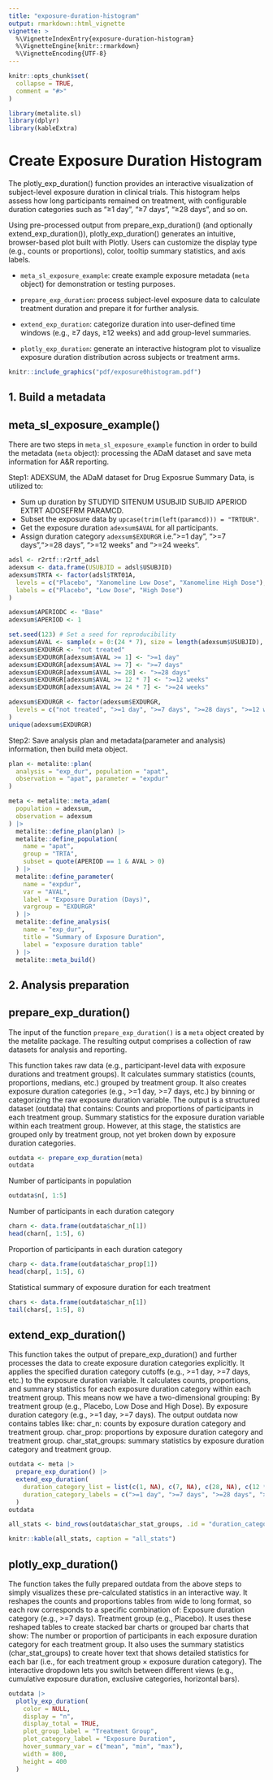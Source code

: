 ```yaml
---
title: "exposure-duration-histogram"
output: rmarkdown::html_vignette
vignette: >
  %\VignetteIndexEntry{exposure-duration-histogram}
  %\VignetteEngine{knitr::rmarkdown}
  %\VignetteEncoding{UTF-8}
---
```


```r
knitr::opts_chunk$set(
  collapse = TRUE,
  comment = "#>"
)
```

```r
library(metalite.sl)
library(dplyr)
library(kableExtra)
```

# Create Exposure Duration Histogram

The plotly_exp_duration() function provides an interactive visualization of subject-level exposure duration in clinical trials. This histogram helps assess how long participants remained on treatment, with configurable duration categories such as "≥1 day", "≥7 days", "≥28 days", and so on.

Using pre-processed output from prepare_exp_duration() (and optionally extend_exp_duration()), plotly_exp_duration() generates an intuitive, browser-based plot built with Plotly. Users can customize the display type (e.g., counts or proportions), color, tooltip summary statistics, and axis labels.

-  `meta_sl_exposure_example`: create example exposure metadata (`meta` object) for demonstration or testing purposes.

-  `prepare_exp_duration`: process subject-level exposure data to calculate treatment duration and prepare it for further analysis.

-  `extend_exp_duration`: categorize duration into user-defined time windows (e.g., ≥7 days, ≥12 weeks) and add group-level summaries.

-  `plotly_exp_duration`: generate an interactive histogram plot to visualize exposure duration distribution across subjects or treatment arms.

```r
knitr::include_graphics("pdf/exposure0histogram.pdf")
```

## 1. Build a metadata
## meta_sl_exposure_example()
There are two steps in `meta_sl_exposure_example` function in order to build the metadata (`meta` object): processing the ADaM dataset and save meta information for A&R reporting.

Step1: ADEXSUM, the ADaM dataset for Drug Exposrue Summary Data, is utilized to:

- Sum up duration by STUDYID SITENUM USUBJID SUBJID APERIOD EXTRT ADOSEFRM PARAMCD.
- Subset the exposure data by `upcase(trim(left(paramcd))) = "TRTDUR"`.
- Get the exposure duration `adexsum$AVAL` for all participants.
- Assign duration category `adexsum$EXDURGR` i.e.">=1 day", ">=7 days",">=28 days", ">=12 weeks" and ">=24 weeks".
```r
adsl <- r2rtf::r2rtf_adsl
adexsum <- data.frame(USUBJID = adsl$USUBJID)
adexsum$TRTA <- factor(adsl$TRT01A,
  levels = c("Placebo", "Xanomeline Low Dose", "Xanomeline High Dose"),
  labels = c("Placebo", "Low Dose", "High Dose")
)

adexsum$APERIODC <- "Base"
adexsum$APERIOD <- 1

set.seed(123) # Set a seed for reproducibility
adexsum$AVAL <- sample(x = 0:(24 * 7), size = length(adexsum$USUBJID), replace = TRUE)
adexsum$EXDURGR <- "not treated"
adexsum$EXDURGR[adexsum$AVAL >= 1] <- ">=1 day"
adexsum$EXDURGR[adexsum$AVAL >= 7] <- ">=7 days"
adexsum$EXDURGR[adexsum$AVAL >= 28] <- ">=28 days"
adexsum$EXDURGR[adexsum$AVAL >= 12 * 7] <- ">=12 weeks"
adexsum$EXDURGR[adexsum$AVAL >= 24 * 7] <- ">=24 weeks"

adexsum$EXDURGR <- factor(adexsum$EXDURGR,
  levels = c("not treated", ">=1 day", ">=7 days", ">=28 days", ">=12 weeks", ">=24 weeks")
)
unique(adexsum$EXDURGR)
```
Step2: Save analysis plan and metadata(parameter and analysis) information, then build meta object.

```r
plan <- metalite::plan(
  analysis = "exp_dur", population = "apat",
  observation = "apat", parameter = "expdur"
)

meta <- metalite::meta_adam(
  population = adexsum,
  observation = adexsum
) |>
  metalite::define_plan(plan) |>
  metalite::define_population(
    name = "apat",
    group = "TRTA",
    subset = quote(APERIOD == 1 & AVAL > 0)
  ) |>
  metalite::define_parameter(
    name = "expdur",
    var = "AVAL",
    label = "Exposure Duration (Days)",
    vargroup = "EXDURGR"
  ) |>
  metalite::define_analysis(
    name = "exp_dur",
    title = "Summary of Exposure Duration",
    label = "exposure duration table"
  ) |>
  metalite::meta_build()
```


## 2. Analysis preparation
## prepare_exp_duration()

The input of the function `prepare_exp_duration()` is a `meta` object created by the metalite package. The resulting output comprises a collection of raw datasets for analysis and reporting.

This function takes raw data (e.g., participant-level data with exposure durations and treatment groups).
It calculates summary statistics (counts, proportions, medians, etc.) grouped by treatment group.
It also creates exposure duration categories (e.g., >=1 day, >=7 days, etc.) by binning or categorizing the raw exposure duration variable.
The output is a structured dataset (outdata) that contains:
Counts and proportions of participants in each treatment group.
Summary statistics for the exposure duration variable within each treatment group.
However, at this stage, the statistics are grouped only by treatment group, not yet broken down by exposure duration categories.

```r
outdata <- prepare_exp_duration(meta)
outdata
```

Number of participants in population

```r
outdata$n[, 1:5]
```

Number of participants in each duration category

```r
charn <- data.frame(outdata$char_n[1])
head(charn[, 1:5], 6)
```

Proportion of participants in each duration category

```r
charp <- data.frame(outdata$char_prop[1])
head(charp[, 1:5], 6)
```

Statistical summary of exposure duration for each treatment

```r
chars <- data.frame(outdata$char_n[1])
tail(chars[, 1:5], 8)
```
## extend_exp_duration()
This function takes the output of prepare_exp_duration() and further processes the data to create exposure duration categories explicitly.
It applies the specified duration category cutoffs (e.g., >=1 day, >=7 days, etc.) to the exposure duration variable.
It calculates counts, proportions, and summary statistics for each exposure duration category within each treatment group.
This means now we have a two-dimensional grouping:
By treatment group (e.g., Placebo, Low Dose and High Dose).
By exposure duration category (e.g., >=1 day, >=7 days).
The output outdata now contains tables like:
char_n: counts by exposure duration category and treatment group.
char_prop: proportions by exposure duration category and treatment group.
char_stat_groups: summary statistics by exposure duration category and treatment group.


```r
outdata <- meta |>
  prepare_exp_duration() |>
  extend_exp_duration(
    duration_category_list = list(c(1, NA), c(7, NA), c(28, NA), c(12 * 7, NA), c(24 * 7, NA)),
    duration_category_labels = c(">=1 day", ">=7 days", ">=28 days", ">=12 weeks", ">=24 weeks")
  )
outdata
```

```r
all_stats <- bind_rows(outdata$char_stat_groups, .id = "duration_category")

knitr::kable(all_stats, caption = "all_stats")
```


## plotly_exp_duration()
The function takes the fully prepared outdata from the above steps to simply visualizes these pre-calculated statistics in an interactive way.
It reshapes the counts and proportions tables from wide to long format, so each row corresponds to a specific combination of:
Exposure duration category (e.g., >=7 days).
Treatment group (e.g., Placebo).
It uses these reshaped tables to create stacked bar charts or grouped bar charts that show:
The number or proportion of participants in each exposure duration category for each treatment group.
It also uses the summary statistics (char_stat_groups) to create hover text that shows detailed statistics for each bar (i.e., for each treatment group × exposure duration category).
The interactive dropdown lets you switch between different views (e.g., cumulative exposure duration, exclusive categories, horizontal bars).

```r
outdata |>
  plotly_exp_duration(
    color = NULL,
    display = "n",
    display_total = TRUE,
    plot_group_label = "Treatment Group",
    plot_category_label = "Exposure Duration",
    hover_summary_var = c("mean", "min", "max"),
    width = 800,
    height = 400
  )
```

